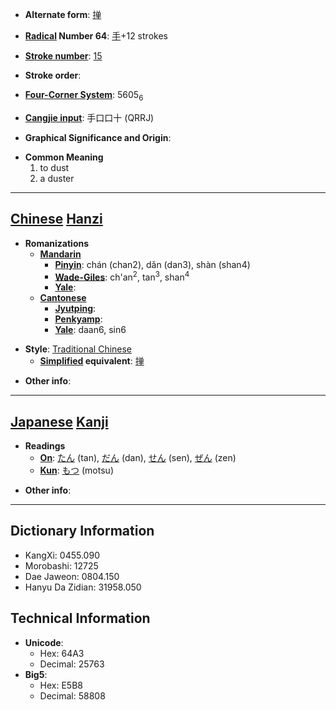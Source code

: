 * '''Alternate form''': [[掸]]

* '''[[Wiktionary:Chinese radical index| Radical]] Number 64''': [[Wiktionary:Chinese radical index 手|手]]+12 strokes

* '''[[Wiktionary:Chinese total strokes index|Stroke number]]''': [[Wiktionary:Chinese total strokes index 15|15]]

* '''Stroke order''': 

* '''[[Wiktionary:Chinese four corner index|Four-Corner System]]''': 5605<sub>6</sub>

* '''[[Wiktionary:Chinese Cangjie index|Cangjie input]]''': 手口口十 (QRRJ)

* '''Graphical Significance and Origin''': 

* '''Common Meaning'''
*#to dust
*# a duster


----

== [[Chinese]] [[Hanzi]] ==

* '''Romanizations'''
** '''[[Mandarin]]'''
*** '''[[Pinyin]]''': chán (chan2), dǎn (dan3), shàn (shan4)
*** '''[[Wade-Giles]]''': ch'an<sup>2</sup>, tan<sup>3</sup>, shan<sup>4</sup>
*** '''[[Yale]]''': 
** '''[[Cantonese]]'''
*** '''[[Jyutping]]''':
*** '''[[Penkyamp]]''': 
*** '''[[Yale]]''': daan6, sin6

* '''Style''': [[Traditional Chinese]] 
** '''[[Simplified Chinese|Simplified]] equivalent''': [[掸]]

* '''Other info''': 

----

== [[Japanese]] [[Kanji]] ==

* '''Readings'''
** '''[[On]]''': [[たん]] (tan), [[だん]] (dan), [[せん]] (sen), [[ぜん]] (zen)
** '''[[Kun]]''': [[もつ]] (motsu)

* '''Other info''':  

----

== Dictionary Information ==

* KangXi: 0455.090
* Morobashi: 12725
* Dae Jaweon: 0804.150
* Hanyu Da Zidian: 31958.050

== Technical Information ==

* '''Unicode''':
** Hex: 64A3
** Decimal: 25763
* '''Big5''':
** Hex: E5B8
** Decimal: 58808
